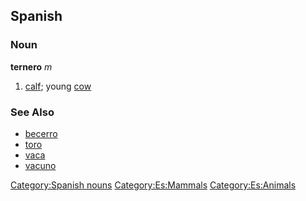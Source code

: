 == Spanish ==
=== Noun ===
'''ternero''' ''m''
# [[calf]]; young [[cow]]

=== See Also ===
*[[becerro]]
*[[toro]]
*[[vaca]]
*[[vacuno]]

[[Category:Spanish nouns]]
[[Category:Es:Mammals]]
[[Category:Es:Animals]]